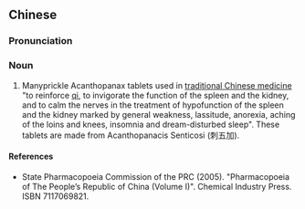 ==Chinese==
{{zh-forms|type=31}}

===Pronunciation===
{{zh-pron
|m=cìwǔjiā piàn
|cat=n
}}

===Noun===
{{zh-noun}}

# Manyprickle Acanthopanax tablets used in [[traditional Chinese medicine]] "to reinforce [[qi]], to invigorate the function of the spleen and the kidney, and to calm the nerves in the treatment of hypofunction of the spleen and the kidney marked by general weakness, lassitude, anorexia, aching of the loins and knees, insomnia and dream-disturbed sleep". These tablets are made from Acanthopanacis Senticosi (刺五加).

====References====
* State Pharmacopoeia Commission of the PRC (2005). "Pharmacopoeia of The People’s Republic of China (Volume I)". Chemical Industry Press. ISBN 7117069821.